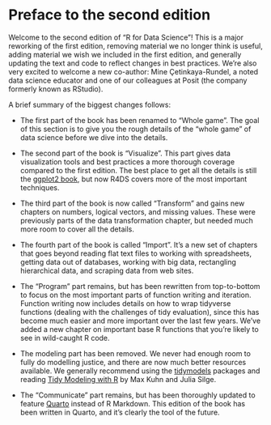 # Preface to the second edition {.unnumbered}

Welcome to the second edition of "R for Data Science"!
This is a major reworking of the first edition, removing material we no longer think is useful, adding material we wish we included in the first edition, and generally updating the text and code to reflect changes in best practices.
We're also very excited to welcome a new co-author: Mine Çetinkaya-Rundel, a noted data science educator and one of our colleagues at Posit (the company formerly known as RStudio).

A brief summary of the biggest changes follows:

-   The first part of the book has been renamed to "Whole game".
    The goal of this section is to give you the rough details of the "whole game" of data science before we dive into the details.

-   The second part of the book is "Visualize".
    This part gives data visualization tools and best practices a more thorough coverage compared to the first edition.
    The best place to get all the details is still the [ggplot2 book](http://ggplot2-book.org/), but now R4DS covers more of the most important techniques.

-   The third part of the book is now called "Transform" and gains new chapters on numbers, logical vectors, and missing values.
    These were previously parts of the data transformation chapter, but needed much more room to cover all the details.

-   The fourth part of the book is called "Import".
    It's a new set of chapters that goes beyond reading flat text files to working with spreadsheets, getting data out of databases, working with big data, rectangling hierarchical data, and scraping data from web sites.

-   The "Program" part remains, but has been rewritten from top-to-bottom to focus on the most important parts of function writing and iteration.
    Function writing now includes details on how to wrap tidyverse functions (dealing with the challenges of tidy evaluation), since this has become much easier and more important over the last few years.
    We've added a new chapter on important base R functions that you're likely to see in wild-caught R code.

-   The modeling part has been removed.
    We never had enough room to fully do modelling justice, and there are now much better resources available.
    We generally recommend using the [tidymodels](https://www.tidymodels.org/) packages and reading [Tidy Modeling with R](https://www.tmwr.org/) by Max Kuhn and Julia Silge.

-   The "Communicate" part remains, but has been thoroughly updated to feature [Quarto](https://quarto.org/) instead of R Markdown.
    This edition of the book has been written in Quarto, and it's clearly the tool of the future.